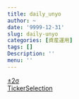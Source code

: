 ```yaml
---
title: daily_unyo
author: ~
date: '9999-12-31'
slug: daily-unyo
categories: [資産運用]
tags: []
Description: ''
menu: ''
---
```


[±2σ](./sigma.html)  
[TickerSelection](./TickerSelection.html)
 
 
